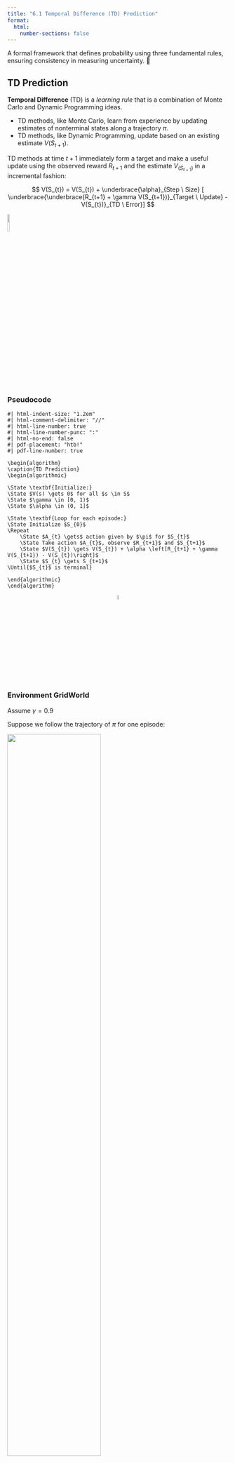 ```yaml
---
title: "6.1 Temporal Difference (TD) Prediction"
format:
  html:
    number-sections: false
---
```


::: {.callout-note appearance="simple" icon=false}
A formal framework that defines probability using three fundamental rules, ensuring consistency in measuring uncertainty. 🎲
:::

## TD Prediction

**Temporal Difference** (TD) is a *learning rule* that is a combination of Monte Carlo and Dynamic Programming ideas.

- TD methods, like Monte Carlo, learn from experience by updating estimates of nonterminal states along a trajectory $\pi$.
- TD methods, like Dynamic Programming, update based on an existing estimate $V(S_{t+1})$.

TD methods at time $t + 1$ immediately form a target and make a useful update using the observed reward $R_{t+1}$ and the estimate $V_(S_{t+1})$ in a incremental fashion:

$$
V(S_{t}) = V(S_{t}) + \underbrace{\alpha}_{Step \ Size} [ \underbrace{\underbrace{R_{t+1} + \gamma V(S_{t+1})}_{Target \ Update} - V(S_{t})}_{TD \  Error}]
$$

![](images/TDPrediction.png){width=10% fig-align="center"}

### Pseudocode

```pseudocode
#| html-indent-size: "1.2em"
#| html-comment-delimiter: "//"
#| html-line-number: true
#| html-line-number-punc: ":"
#| html-no-end: false
#| pdf-placement: "htb!"
#| pdf-line-number: true

\begin{algorithm}
\caption{TD Prediction}
\begin{algorithmic}

\State \textbf{Initialize:} 
\State $V(s) \gets 0$ for all $s \in S$
\State $\gamma \in [0, 1)$
\State $\alpha \in (0, 1]$

\State \textbf{Loop for each episode:}
\State Initialize $S_{0}$
\Repeat
    \State $A_{t} \gets$ action given by $\pi$ for $S_{t}$
    \State Take action $A_{t}$, observe $R_{t+1}$ and $S_{t+1}$
    \State $V(S_{t}) \gets V(S_{t}) + \alpha \left[R_{t+1} + \gamma V(S_{t+1}) - V(S_{t})\right]$
    \State $S_{t} \gets S_{t+1}$
\Until{$S_{t}$ is terminal}

\end{algorithmic}
\end{algorithm}
```

<div style="text-align: center;">
  <a href="https://github.com/">
    <img src="images/github.svg" alt="GitHub" width="5%"/> 
  </a>
</div>

### Environment GridWorld

Assume $\gamma = 0.9$

Suppose we follow the trajectory of $\pi$ for one episode:

![](images/GridWorldTD-Prediction.png){width=65% fig-align="center"}